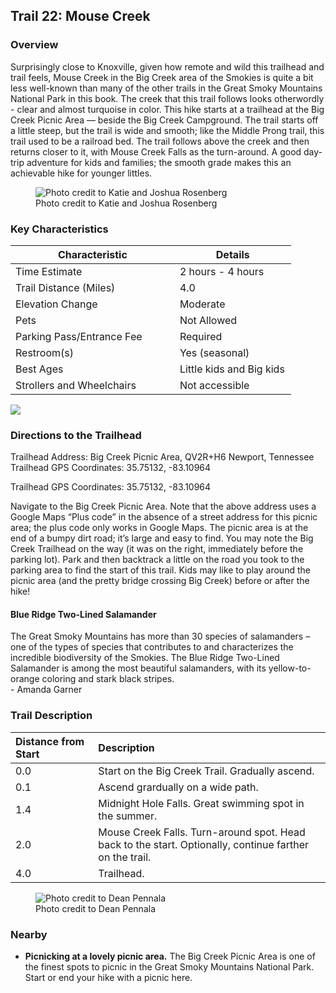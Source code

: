 ## Trail 22: Mouse Creek

### Overview

Surprisingly close to Knoxville, given how remote and wild this trailhead and trail feels, Mouse Creek in the Big Creek area of the Smokies is quite a bit less well-known than many of the other trails in the Great Smoky Mountains National Park in this book. The creek that this trail follows looks otherwordly - clear and almost turquoise in color. This hike starts at a trailhead at the Big Creek Picnic Area --- beside the Big Creek Campground. The trail starts off a little steep, but the trail is wide and smooth; like the Middle Prong trail, this trail used to be a railroad bed. The trail follows above the creek and then returns closer to it, with Mouse Creek Falls as the turn-around. A good day-trip adventure for kids and families; the smooth grade makes this an achievable hike for younger littles.

![Photo credit to Katie and Joshua Rosenberg](img/trail-22-figure-01.jpg)

### Key Characteristics

| **Characteristic**        | **Details**       |
|---------------------------|-------------------|
| Time Estimate             | 2 hours - 4 hours |
| Trail Distance (Miles)    | 4.0               |
| Elevation Change          | Moderate          |
| Pets                      | Not Allowed       |
| Parking Pass/Entrance Fee | Required          |
| Restroom(s)               | Yes (seasonal)    |
| Best Ages                 | Little kids and Big kids                  |
| Strollers and Wheelchairs | Not accessible                  |

![](maps/trail-22-map.jpeg)

### Directions to the Trailhead

Trailhead Address: Big Creek Picnic Area, QV2R+H6 Newport, Tennessee Trailhead GPS Coordinates: 35.75132, -83.10964

Trailhead GPS Coordinates: 35.75132, -83.10964

Navigate to the Big Creek Picnic Area. Note that the above address uses a Google Maps "Plus code" in the absence of a street address for this picnic area; the plus code only works in Google Maps. The picnic area is at the end of a bumpy dirt road; it's large and easy to find. You may note the Big Creek Trailhead on the way (it was on the right, immediately before the parking lot). Park and then backtrack a little on the road you took to the parking area to find the start of this trail. Kids may like to play around the picnic area (and the pretty bridge crossing Big Creek) before or after the hike!

::: {.callout-note appearance="simple" icon="true"}
#### Blue Ridge Two-Lined Salamander

The Great Smoky Mountains has more than 30 species of salamanders – one of the types of species that contributes to and characterizes the incredible biodiversity of the Smokies. The Blue Ridge Two-Lined Salamander is among the most beautiful salamanders, with its yellow-to-orange coloring and stark black stripes.\
- Amanda Garner
:::

### Trail Description

| Distance from Start | Description                                                                                             |
|:------------------|:----------------------------------------------------|
| 0.0                 | Start on the Big Creek Trail. Gradually ascend.                                                         |
| 0.1                 | Ascend grardually on a wide path.                                                                       |
| 1.4                 | Midnight Hole Falls. Great swimming spot in the summer.                                                 |
| 2.0                 | Mouse Creek Falls. Turn-around spot. Head back to the start. Optionally, continue farther on the trail. |
| 4.0                 | Trailhead.                                                                                              |

![Photo credit to Dean Pennala](img/trail-22-figure-02.jpg)

### Nearby

-   **Picnicking at a lovely picnic area.** The Big Creek Picnic Area is one of the finest spots to picnic in the Great Smoky Mountains National Park. Start or end your hike with a picnic here.
